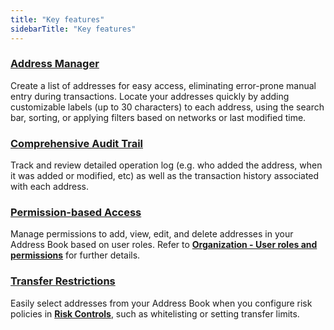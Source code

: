 ```yaml
---
title: "Key features"
sidebarTitle: "Key features"
---
```


### <u>Address Manager</u>
Create a list of addresses for easy access, eliminating error-prone manual entry during transactions. Locate your addresses quickly by adding customizable labels (up to 30 characters) to each address, using the search bar, sorting, or applying filters based on networks or last modified time.

### <u>Comprehensive Audit Trail</u>
Track and review detailed operation log (e.g. who added the address, when it was added or modified, etc) as well as the transaction history associated with each address.

### <u>Permission-based Access</u>
Manage permissions to add, view, edit, and delete addresses in your Address Book based on user roles. Refer to [**Organization - User roles and permissions**](/cobo-portal/organization/security/overview1) for further details.

### <u>Transfer Restrictions</u>
Easily select addresses from your Address Book when you configure risk policies in [**Risk Controls**](/cobo-portal/risk-controls/introduction), such as whitelisting or setting transfer limits.